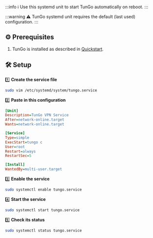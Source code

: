 :::info
ℹ️ Use this systemd unit to start TunGo automatically on reboot.
:::

:::warning
⚠️ TunGo systemd unit requires the default (last used) configuration.
:::

## ⚙️ Prerequisites

1) TunGo is installed as described in [Quickstart](/docs/quickstart#-client-setup).

## 🛠️ Setup

1️⃣ **Create the service file**  
```bash
sudo vim /etc/systemd/system/tungo.service
````

2️⃣ **Paste in this configuration**

```ini
[Unit]
Description=TunGo VPN Service
After=network-online.target
Wants=network-online.target

[Service]
Type=simple
ExecStart=tungo c
User=root
Restart=always
RestartSec=5

[Install]
WantedBy=multi-user.target
```

3️⃣ **Enable the service**

```bash
sudo systemctl enable tungo.service
```

4️⃣ **Start the service**

```bash
sudo systemctl start tungo.service
```

5️⃣ **Check its status**

```bash
sudo systemctl status tungo.service
```
